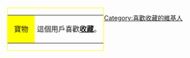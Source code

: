<div style="float: left; border:solid yellow 1px; margin: 1px;">
{| cellspacing="0" style="width: 238px; background: #FFF8DC;"
| style="width: 45px; height: 45px; background: yellow; text-align: center; font-size: {{{5|{{{id-s|15}}}}}}pt; color: {{{id-fc|black}}};" | <span style="font-family:標楷體">寶物</span>
| style="font-size: {{{info-s|10}}}pt; padding: 4pt; line-height: 1.25em; color: {{{info-fc|black}}};" | 這個用戶喜歡'''[[收藏]]'''。
|}</div>
<includeonly>[[Category:喜歡收藏的維基人]]</includeonly>